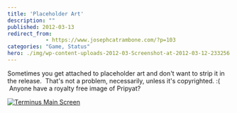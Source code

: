 ```yaml
---
title: 'Placeholder Art'
description: ""
published: 2012-03-13
redirect_from: 
            - https://www.josephcatrambone.com/?p=103
categories: "Game, Status"
hero: ./img/wp-content-uploads-2012-03-Screenshot-at-2012-03-12-233256.png
---
```

Sometimes you get attached to placeholder art and don't want to strip it in the release.  That's not a problem, necessarily, unless it's copyrighted. :(  Anyone have a royalty free image of Pripyat?

[![](http://www.josephcatrambone.com/wp-content/uploads/2012/03/Screenshot-at-2012-03-12-233256.png "Terminus Main Screen")](./img/wp-content-uploads-2012-03-Screenshot-at-2012-03-12-233256.png)


